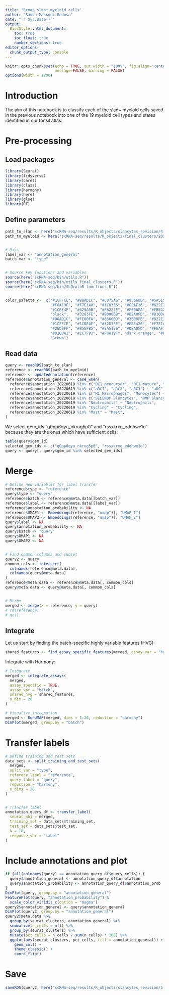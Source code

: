 ```yaml
---
title: 'Remap slan+ myeloid cells'
author: "Ramon Massoni-Badosa"
date: "`r Sys.Date()`"
output: 
  BiocStyle::html_document:
    toc: true
    toc_float: true
    number_sections: true
editor_options: 
  chunk_output_type: console
---
```


```r
knitr::opts_chunk$set(echo = TRUE, out.width = "100%", fig.align='center', 
                      message=FALSE, warning = FALSE)
options(width = 1200)
```


# Introduction

The aim of this notebook is to classify each of the slan+ myeloid cells saved in the previous notebook into one of the 19 myeloid cell types and states identified in our tonsil atlas.


# Pre-processing

## Load packages

```r
library(Seurat)
library(tidyverse)
library(caret)
library(class)
library(harmony)
library(here)
library(glue)
library(DT)
```


## Define parameters

```r
path_to_slan <- here("scRNA-seq/results/R_objects/slancytes_revision/4.1.seurat_slan_cells_tonsil_dimensionality_reduction_experiments_2_and_3.rds")
path_to_myeloid <- here("scRNA-seq/results/R_objects/final_clusters/20220215/20220215_myeloid_seurat_obj.rds")


# Misc
label_var <- "annotation_general"
batch_var <- "type"


# Source key functions and variables
source(here("scRNA-seq/bin/utils.R"))
source(here("scRNA-seq/bin/utils_final_clusters.R"))
source(here("scRNA-seq/bin/SLOcatoR_functions.R"))


color_palette <-  c("#1CFFCE", "#90AD1C", "#C075A6", "#85660D", "#5A5156", "#AA0DFE",   
                    "#F8A19F", "#F7E1A0", "#1C8356", "#FEAF16", "#822E1C", "#C4451C",   
                    "#1CBE4F", "#325A9B", "#F6222E", "#FE00FA", "#FBE426", "#16FF32", 
                    "black",   "#3283FE", "#B00068", "#DEA0FD", "#B10DA1", "#E4E1E3",   
                    "#90AD1C", "#FE00FA", "#85660D", "#3B00FB", "#822E1C", "coral2", 
                    "#1CFFCE", "#1CBE4F", "#3283FE", "#FBE426", "#F7E1A0", "#325A9B",   
                    "#2ED9FF", "#B5EFB5", "#5A5156", "#DEA0FD", "#FEAF16", "#683B79",   
                    "#B10DA1", "#1C7F93", "#F8A19F", "dark orange", "#FEAF16", "#FBE426",  
                    "Brown")
```


## Read data

```r
query <- readRDS(path_to_slan)
reference <- readRDS(path_to_myeloid)
reference <- updateAnnotation(reference)
reference$annotation_general <- case_when(
  reference$annotation_20220619 %in% c("DC1 precursor", "DC1 mature", "DC2", "DC3", "DC4", "DC5", "IL7R DC") ~ "DC",
  reference$annotation_20220619 %in% c("aDC1", "aDC2", "aDC3") ~ "aDC",
  reference$annotation_20220619 %in% c("M1 Macrophages", "Monocytes") ~ "Mono/Macro",
  reference$annotation_20220619 %in% c("SELENOP Slancytes", "MMP Slancytes", "C1Q Slancytes", "ITGAX Slancytes") ~ "Slan-like",
  reference$annotation_20220619 %in% "Neutrophils" ~ "Neutrophils",
  reference$annotation_20220619 %in% "Cycling" ~ "Cycling",
  reference$annotation_20220619 %in% "Mast" ~ "Mast",
)
```


We select gem_ids "q0qp6qyu_nkrug5p0" and "rssxkrxg_edqhwe1o" because they are the ones which have sufficient cells:

```r
table(query$gem_id)
selected_gem_ids <- c("q0qp6qyu_nkrug5p0", "rssxkrxg_edqhwe1o")
query <- query[, query$gem_id %in% selected_gem_ids]
```



# Merge

```r
# Define new variables for label transfer
reference$type <- "reference"
query$type <- "query"
reference$batch <- reference@meta.data[[batch_var]]
reference$label <- reference@meta.data[[label_var]]
reference$annotation_probability <- NA
reference$UMAP1 <- Embeddings(reference, "umap")[, "UMAP_1"]
reference$UMAP2 <- Embeddings(reference, "umap")[, "UMAP_2"]
query$label <- NA
query$annotation_probability <- NA
query$batch <- "query"
query$UMAP1 <- NA
query$UMAP2 <- NA


# Find common columns and subset
query2 <- query
common_cols <- intersect(
  colnames(reference@meta.data),
  colnames(query@meta.data)
)
reference@meta.data <- reference@meta.data[, common_cols]
query@meta.data <- query@meta.data[, common_cols]


# Merge
merged <- merge(x = reference, y = query)
# rm(reference)
# gc()
```


## Integrate

Let us start by finding the batch-specific highly variable features (HVG):

```r
shared_features <- find_assay_specific_features(merged, assay_var = "batch")
```

Integrate with Harmony:

```r
# Integrate
merged <- integrate_assays(
  merged,
  assay_specific = TRUE,
  assay_var = "batch",
  shared_hvg = shared_features,
  n_dim = 20
)

# Visualize integration
merged <- RunUMAP(merged, dims = 1:20, reduction = "harmony")
DimPlot(merged, group.by = "batch")
```


# Transfer labels

```r
# Define training and test sets
data_sets <- split_training_and_test_sets(
  merged,
  split_var = "type",
  referece_label = "reference",
  query_label = "query",
  reduction = "harmony",
  n_dims = 20
)


# Transfer label
annotation_query_df <- transfer_label(
  seurat_obj = merged,
  training_set = data_sets$training_set,
  test_set = data_sets$test_set,
  k = 10,
  response_var = "label"
)
```



# Include annotations and plot

```r
if (all(colnames(query) == annotation_query_df$query_cells)) {
  query$annotation_general <- annotation_query_df$annotation
  query$annotation_probability <- annotation_query_df$annotation_prob
}
DimPlot(query, group.by = "annotation_general")
FeaturePlot(query, "annotation_probability") &
  scale_color_viridis_c(option = "magma")
query2$annotation_general <- query$annotation_general
DimPlot(query2, group.by = "annotation_general")
query2@meta.data %>%
  group_by(seurat_clusters, annotation_general) %>%
  summarize(n_cells = n()) %>%
  group_by(seurat_clusters) %>%
  mutate(pct_cells = n_cells / sum(n_cells) * 100) %>%
  ggplot(aes(seurat_clusters, pct_cells, fill = annotation_general)) +
    geom_col() +
    theme_classic() +
    coord_flip()
```


# Save

```r
saveRDS(query2, here("scRNA-seq/results/R_objects/slancytes_revision/5.1.seurat_slan_cells_tonsil_label_transfer_general.rds"))
```
